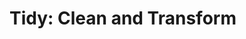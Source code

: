 # Tidy: Clean and Transform

<!--https://juliescholler.gitlab.io/files/M2/M2-CM2-workflow2.html#3-->

